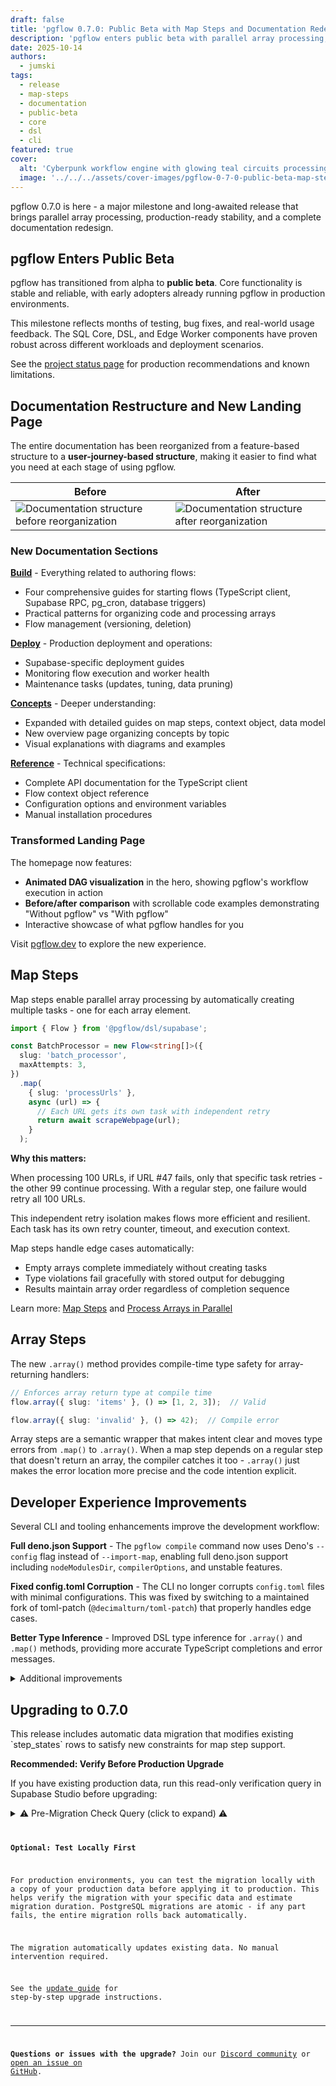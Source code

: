 ```yaml
---
draft: false
title: 'pgflow 0.7.0: Public Beta with Map Steps and Documentation Redesign'
description: 'pgflow enters public beta with parallel array processing, redesigned docs, and enhanced developer experience'
date: 2025-10-14
authors:
  - jumski
tags:
  - release
  - map-steps
  - documentation
  - public-beta
  - core
  - dsl
  - cli
featured: true
cover:
  alt: 'Cyberpunk workflow engine with glowing teal circuits processing parallel data streams'
  image: '../../../assets/cover-images/pgflow-0-7-0-public-beta-map-steps-and-documentation-redesign.png'
---
```



pgflow 0.7.0 is here - a major milestone and long-awaited release that brings parallel array processing,
production-ready stability, and a complete documentation redesign.

## pgflow Enters Public Beta

pgflow has transitioned from alpha to **public beta**. Core functionality is stable and reliable,
with early adopters already running pgflow in production environments.

This milestone reflects months of testing, bug fixes, and real-world usage feedback. The SQL Core,
DSL, and Edge Worker components have proven robust across different workloads and deployment scenarios.

See the [project status page](/project-status/) for production recommendations and known limitations.

## Documentation Restructure and New Landing Page

The entire documentation has been reorganized from a feature-based structure to a
**user-journey-based structure**, making it easier to find what you need at each stage of using pgflow.


| Before | After |
|--------|-------|
| <img src={docsBefore.src} alt="Documentation structure before reorganization" /> | <img src={docsAfter.src} alt="Documentation structure after reorganization" /> |

### New Documentation Sections

**[Build](/build/)** - Everything related to authoring flows:
- Four comprehensive guides for starting flows (TypeScript client, Supabase RPC, pg_cron, database triggers)
- Practical patterns for organizing code and processing arrays
- Flow management (versioning, deletion)

**[Deploy](/deploy/)** - Production deployment and operations:
- Supabase-specific deployment guides
- Monitoring flow execution and worker health
- Maintenance tasks (updates, tuning, data pruning)

**[Concepts](/concepts/)** - Deeper understanding:
- Expanded with detailed guides on map steps, context object, data model
- New overview page organizing concepts by topic
- Visual explanations with diagrams and examples

**[Reference](/reference/)** - Technical specifications:
- Complete API documentation for the TypeScript client
- Flow context object reference
- Configuration options and environment variables
- Manual installation procedures

### Transformed Landing Page

The homepage now features:
- **Animated DAG visualization** in the hero, showing pgflow's workflow execution in action
- **Before/after comparison** with scrollable code examples demonstrating "Without pgflow" vs "With pgflow"
- Interactive showcase of what pgflow handles for you

Visit [pgflow.dev](https://www.pgflow.dev/) to explore the new experience.

## Map Steps

Map steps enable parallel array processing by automatically creating multiple tasks - one for each array element.

```typescript
import { Flow } from '@pgflow/dsl/supabase';

const BatchProcessor = new Flow<string[]>({
  slug: 'batch_processor',
  maxAttempts: 3,
})
  .map(
    { slug: 'processUrls' },
    async (url) => {
      // Each URL gets its own task with independent retry
      return await scrapeWebpage(url);
    }
  );
```

**Why this matters:**

When processing 100 URLs, if URL #47 fails, only that specific task retries - the other 99 continue
processing. With a regular step, one failure would retry all 100 URLs.

This independent retry isolation makes flows more efficient and resilient. Each task has its own
retry counter, timeout, and execution context.

Map steps handle edge cases automatically:
- Empty arrays complete immediately without creating tasks
- Type violations fail gracefully with stored output for debugging
- Results maintain array order regardless of completion sequence

Learn more: [Map Steps](/concepts/map-steps/) and [Process Arrays in Parallel](/build/process-arrays-in-parallel/)

## Array Steps

The new `.array()` method provides compile-time type safety for array-returning handlers:

```typescript
// Enforces array return type at compile time
flow.array({ slug: 'items' }, () => [1, 2, 3]);  // Valid

flow.array({ slug: 'invalid' }, () => 42);  // Compile error
```

Array steps are a semantic wrapper that makes intent clear and moves type errors from `.map()` to `.array()`. When a map step depends on a regular step that doesn't return an array, the compiler catches it too - `.array()` just makes the error location more precise and the code intention explicit.

## Developer Experience Improvements

Several CLI and tooling enhancements improve the development workflow:

**Full deno.json Support** - The `pgflow compile` command now uses Deno's `--config` flag instead of
`--import-map`, enabling full deno.json support including `nodeModulesDir`, `compilerOptions`, and
unstable features.

**Fixed config.toml Corruption** - The CLI no longer corrupts `config.toml` files with minimal configurations. This was fixed by switching to a maintained fork of toml-patch (`@decimalturn/toml-patch`) that properly handles edge cases.

**Better Type Inference** - Improved DSL type inference for `.array()` and `.map()` methods, providing
more accurate TypeScript completions and error messages.

<details>
<summary>Additional improvements</summary>

- Fixed data pruning foreign key constraint bug preventing cleanup operations
- Added comprehensive integration tests for flows with map steps
- Enhanced type testing infrastructure with strict mode validation
- Improved pre-migration check clarity with better error messages

</details>

## Upgrading to 0.7.0

<Aside type="caution" title="Important: Data Migration Included">
This release includes automatic data migration that modifies existing `step_states` rows to satisfy
new constraints for map step support.
</Aside>

**Recommended: Verify Before Production Upgrade**

If you have existing production data, run this read-only verification query in Supabase Studio before upgrading:

<details>
<summary>⚠️ Pre-Migration Check Query (click to expand) ⚠️</summary>

<Code code={preMigrationCheck} lang="sql" title="PRE_MIGRATION_CHECK_20251006073122.sql" />

**Expected output for successful migration:**

```
type                       | identifier                | details
---------------------------|---------------------------|------------------------------------------
DATA_BACKFILL_STARTED      | run=def67890 step=process | initial_tasks will be set to 1 (...)
DATA_BACKFILL_COMPLETED    | Found 100 completed steps | initial_tasks will be set to 1 (...)
INFO_SUMMARY               | total_step_states=114     | created=0 started=1 completed=113 failed=0
```

- ✅ Only `DATA_BACKFILL_*` and `INFO_SUMMARY` rows? Safe to migrate
- ⚠️ These are expected data migrations handled automatically
- 🆘 Unexpected rows or errors? Share output on Discord for help

</details>

**Optional: Test Locally First**

For production environments, you can test the migration locally with a copy of your production data before applying it to production. This helps verify the migration with your specific data and estimate migration duration. PostgreSQL migrations are atomic - if any part fails, the entire migration rolls back automatically.

The migration automatically updates existing data. No manual intervention required.

See the [update guide](/deploy/update-pgflow/) for step-by-step upgrade instructions.

---

**Questions or issues with the upgrade?** Join our [Discord community](https://www.pgflow.dev/discord/)
or [open an issue on GitHub](https://github.com/pgflow-dev/pgflow/issues).
